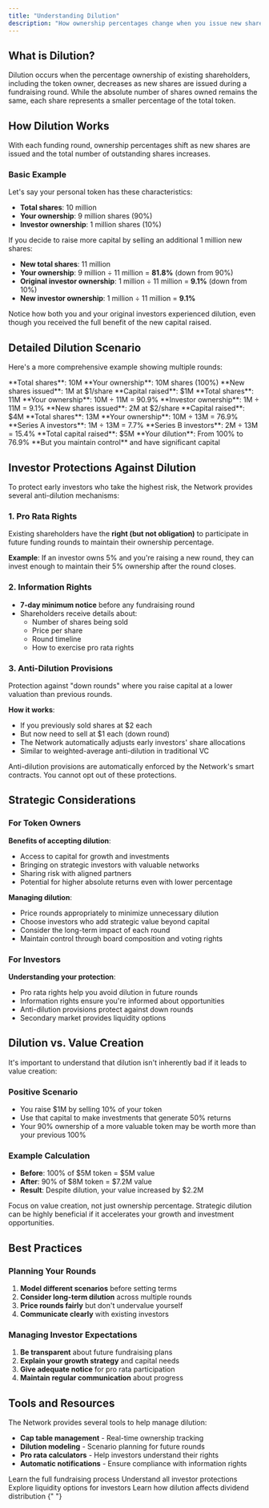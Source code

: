 ```yaml
---
title: "Understanding Dilution"
description: "How ownership percentages change when you issue new shares during fundraising rounds"
---
```


## What is Dilution?

Dilution occurs when the percentage ownership of existing shareholders, including the token owner, decreases as new shares are issued during a fundraising round. While the absolute number of shares owned remains the same, each share represents a smaller percentage of the total token.

## How Dilution Works

With each funding round, ownership percentages shift as new shares are issued and the total number of outstanding shares increases.

### Basic Example

Let's say your personal token has these characteristics:

- **Total shares**: 10 million
- **Your ownership**: 9 million shares (90%)
- **Investor ownership**: 1 million shares (10%)

If you decide to raise more capital by selling an additional 1 million new shares:

- **New total shares**: 11 million
- **Your ownership**: 9 million ÷ 11 million = **81.8%** (down from 90%)
- **Original investor ownership**: 1 million ÷ 11 million = **9.1%** (down from 10%)
- **New investor ownership**: 1 million ÷ 11 million = **9.1%**

<Info>
  Notice how both you and your original investors experienced dilution, even
  though you received the full benefit of the new capital raised.
</Info>

## Detailed Dilution Scenario

Here's a more comprehensive example showing multiple rounds:

<Steps>
  <Step title="Initial State">
    **Total shares**: 10M **Your ownership**: 10M shares (100%)
  </Step>
  <Step title="Series A">
    **New shares issued**: 1M at $1/share **Capital raised**: $1M **Total
    shares**: 11M **Your ownership**: 10M ÷ 11M = 90.9% **Investor ownership**:
    1M ÷ 11M = 9.1%
  </Step>
  <Step title="Series B">
    **New shares issued**: 2M at $2/share **Capital raised**: $4M **Total
    shares**: 13M **Your ownership**: 10M ÷ 13M = 76.9% **Series A investors**:
    1M ÷ 13M = 7.7% **Series B investors**: 2M ÷ 13M = 15.4%
  </Step>
  <Step title="Final Result">
    **Total capital raised**: $5M **Your dilution**: From 100% to 76.9% **But
    you maintain control** and have significant capital
  </Step>
</Steps>

## Investor Protections Against Dilution

To protect early investors who take the highest risk, the Network provides several anti-dilution mechanisms:

### 1. Pro Rata Rights

Existing shareholders have the **right (but not obligation)** to participate in future funding rounds to maintain their ownership percentage.

**Example**: If an investor owns 5% and you're raising a new round, they can invest enough to maintain their 5% ownership after the round closes.

### 2. Information Rights

- **7-day minimum notice** before any fundraising round
- Shareholders receive details about:
  - Number of shares being sold
  - Price per share
  - Round timeline
  - How to exercise pro rata rights

### 3. Anti-Dilution Provisions

Protection against "down rounds" where you raise capital at a lower valuation than previous rounds.

**How it works**:

- If you previously sold shares at $2 each
- But now need to sell at $1 each (down round)
- The Network automatically adjusts early investors' share allocations
- Similar to weighted-average anti-dilution in traditional VC

<Warning>
  Anti-dilution provisions are automatically enforced by the Network's smart
  contracts. You cannot opt out of these protections.
</Warning>

## Strategic Considerations

### For Token Owners

**Benefits of accepting dilution**:

- Access to capital for growth and investments
- Bringing on strategic investors with valuable networks
- Sharing risk with aligned partners
- Potential for higher absolute returns even with lower percentage

**Managing dilution**:

- Price rounds appropriately to minimize unnecessary dilution
- Choose investors who add strategic value beyond capital
- Consider the long-term impact of each round
- Maintain control through board composition and voting rights

### For Investors

**Understanding your protection**:

- Pro rata rights help you avoid dilution in future rounds
- Information rights ensure you're informed about opportunities
- Anti-dilution provisions protect against down rounds
- Secondary market provides liquidity options

## Dilution vs. Value Creation

It's important to understand that dilution isn't inherently bad if it leads to value creation:

### Positive Scenario

- You raise $1M by selling 10% of your token
- Use that capital to make investments that generate 50% returns
- Your 90% ownership of a more valuable token may be worth more than your previous 100%

### Example Calculation

- **Before**: 100% of $5M token = $5M value
- **After**: 90% of $8M token = $7.2M value
- **Result**: Despite dilution, your value increased by $2.2M

<Tip>
  Focus on value creation, not just ownership percentage. Strategic dilution can
  be highly beneficial if it accelerates your growth and investment
  opportunities.
</Tip>

## Best Practices

### Planning Your Rounds

1. **Model different scenarios** before setting terms
2. **Consider long-term dilution** across multiple rounds
3. **Price rounds fairly** but don't undervalue yourself
4. **Communicate clearly** with existing investors

### Managing Investor Expectations

1. **Be transparent** about future fundraising plans
2. **Explain your growth strategy** and capital needs
3. **Give adequate notice** for pro rata participation
4. **Maintain regular communication** about progress

## Tools and Resources

The Network provides several tools to help manage dilution:

- **Cap table management** - Real-time ownership tracking
- **Dilution modeling** - Scenario planning for future rounds
- **Pro rata calculators** - Help investors understand their rights
- **Automatic notifications** - Ensure compliance with information rights

<CardGroup cols={2}>
  <Card title="Raising Capital" icon="chart-line-up" href="/raising-capital">
    Learn the full fundraising process
  </Card>
  <Card
    title="Investor Rights"
    icon="shield-check"
    href="/raising-capital#investor-protections"
  >
    Understand all investor protections
  </Card>
  <Card title="Secondary Sales" icon="arrows-retweet" href="/secondary-sales">
    Explore liquidity options for investors
  </Card>
  <Card title="Dividends" icon="coins" href="/dividends">
    Learn how dilution affects dividend distribution
  </Card>
</CardGroup>{" "}
